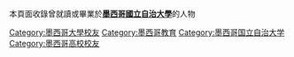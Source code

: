 本頁面收錄曾就讀或畢業於'''[[墨西哥國立自治大學|墨西哥國立自治大學]]'''的人物
{{Commonscat|Alumni of the National Autonomous University of Mexico}}

[[Category:墨西哥大學校友|Category:墨西哥大學校友]]
[[Category:墨西哥教育|Category:墨西哥教育]]
[[Category:墨西哥国立自治大学|Category:墨西哥国立自治大学]]
[[Category:墨西哥高校校友|Category:墨西哥高校校友]]